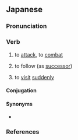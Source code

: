 ==Japanese==
{{ja-kanjitab|おそ|yomi=k}}

===Pronunciation===
{{ja-pron|おそ.う|acc=2|acc2=0|acc_ref=SMK2}}
{{ja-ojad}}

===Verb===
{{ja-verb|おそう|type=1|tr=trans}}

# to [[attack]], to [[combat]]
#: {{ja-usex|[[敵]]の[[拠点]]を'''襲う'''|てき の きょてん を '''おそう'''|'''Attack''' the enemy's base}}
# to follow (as [[successor]])
#: {{ja-usex|父の後を'''襲う'''|ちち の あと を '''おそう'''}}
# to [[visit]] [[suddenly]]
#: {{ja-usex|[[友人]]の家を'''襲う'''|ゆうじん の いえ を '''おそう'''|'''Suddenly visit''' friend's house}}

====Conjugation====
{{ja-go-u|おそ}}

====Synonyms====
* {{sense|to attack}} {{ja-r|linkto=攻撃|攻撃する|こうげき する}}

===References===
<references/>